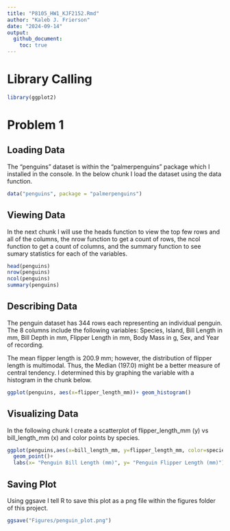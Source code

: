 ```yaml
---
title: "P8105_HW1_KJF2152.Rmd"
author: "Kaleb J. Frierson"
date: "2024-09-14"
output: 
  github_document:
    toc: true
---
```


# Library Calling

```r
library(ggplot2)


```


# Problem 1

## Loading Data

The "penguins" dataset is within the "palmerpenguins" package which I installed in the console. In the below chunk I load the dataset using the data function. 


```r

data("penguins", package = "palmerpenguins")

```

## Viewing Data

In the next chunk I will use the heads function to view the top few rows and all of the columns, the nrow function to get a count of rows, the ncol function to get a count of columns, and the summary function to see sumary statistics for each of the variables. 

```r

head(penguins)
nrow(penguins)
ncol(penguins)
summary(penguins)

```
## Describing Data

The penguin dataset has 344 rows each representing an individual penguin. The 8 columns include the following variables: Species, Island, Bill Length in mm, Bill Depth in mm, Flipper Length in mm, Body Mass in g, Sex, and Year of recording. 

The mean flipper length is 200.9 mm; however, the distribution of flipper length is multimodal. Thus, the Median (197.0) might be a better measure of central tendency. I determined this by graphing the variable with a histogram in the chunk below. 

```r

ggplot(penguins, aes(x=flipper_length_mm))+ geom_histogram()

```

## Visualizing Data

In the following chunk I create a scatterplot of flipper_length_mm (y) vs bill_length_mm (x) and color points by species.

```r

ggplot(penguins,aes(x=bill_length_mm, y=flipper_length_mm, color=species))+
  geom_point()+
  labs(x= "Penguin Bill Length (mm)", y= "Penguin Flipper Length (mm)")

```
## Saving Plot

Using ggsave I tell R to save this plot as a png file within the figures folder of this project. 

```r
ggsave("Figures/penguin_plot.png")

```

